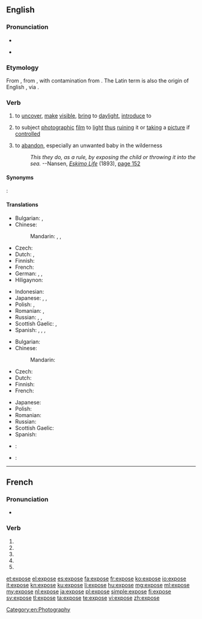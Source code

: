 {{also|exposé}}
==English==

===Pronunciation===
* {{audio|en-us-expose.ogg|Audio (US)}}

* {{rhymes|əʊz}}

===Etymology===
From {{etyl|frm}} {{term|exposer||to lay open, set forth|lang=frm}}, from {{etyl|la}} {{term|expono|expōnō|set forth|lang=la}}, with contamination from {{term|poser||to lay, place|lang=frm}}. The Latin term is also the origin of English {{term|expound|lang=en}}, via {{etyl|fro}} {{term|espondre||to set forth, explain|lang=fro}}.

===Verb===
{{en-verb|expos|ing}}

# {{transitive}} to [[uncover]], [[make]] [[visible]], [[bring]] to [[daylight]], [[introduce]] to
# {{transitive}} to subject [[photograph]]ic [[film]] to [[light]] [[thus]] [[ruin]]ing it or [[take|taking]] a [[picture]] if [[control]]led
# {{transitive}} to [[abandon]], especially an unwanted baby in the wilderness
#: ''This they do, as a rule, by exposing the child or throwing it into the sea.'' --Nansen, ''[[s:Eskimo Life|Eskimo Life]]'' (1893), [[s:Page:Eskimo Life.djvu/194|page 152]]

====Synonyms====
{{context|to reveal a hidden aspect of one's character}}: {{l|en|bewray}}

====Translations====
{{trans-top|to uncover, make visible, bring to daylight, introduce to}}
* Bulgarian: {{t+|bg|откривам|sc=Cyrl}}, {{t+|bg|разкривам|sc=Cyrl}}
* Chinese:
*: Mandarin: {{t|cmn|揭露|tr=jiēlù|sc=Hani}}, {{t-|cmn|暴露|tr=bàolù|sc=Hani}}, {{t|cmn|露出|tr=lùchū|sc=Hani}}
* Czech: {{t-|cs|vystavit}}
* Dutch: {{t-SOP|nl|[[zichtbaar]] [[maken]]}}, {{t|nl|blootleggen}}
* Finnish: {{t+|fi|paljastaa}}
* French: {{t+|fr|exposer}}
* German: {{t+|de|aufdecken}}, {{t+|de|offenbaren}}, {{t+|de|entblößen}}
* Hiligaynon: {{tø|hil|abansada|alt=abansáda}}
{{trans-mid}}
* Indonesian: {{t+|id|papar}}
* Japanese: {{t-|ja|晒す|tr=さらす, sarasu|sc=Hani}}, {{t-|ja|暴く|tr=あばく, abaku}}, {{t-|ja|暴露する|tr=ばくろする, bakuro-surú}}
* Polish: {{t-|pl|odsłonić}}, {{t+|pl|ukazać}}
* Romanian: {{t+|ro|expune}}, {{t-|ro|a face public}}
* Russian: {{t+|ru|выставлять|tr=vystavlját'}}, {{t+|ru|раскрывать|tr=raskryvát'}}, {{t+|ru|обнажать|tr=obnažát'}}
* Scottish Gaelic: {{t-|gd|foillsich}}, {{t-|gd|rùisg}}
* Spanish: {{t+|es|exponer}}, {{t-|es|revelar}}, {{t+|es|descubrir}}, {{t-|es|exhibir}}
{{trans-bottom}}

{{trans-top|to subject photographic film to light thus ruining it or taking a picture if controlled}}
* Bulgarian: {{t-|bg|експонирам|sc=Cyrl}}
* Chinese:
*: Mandarin: {{t|cmn|曝光|tr=pùguāng|sc=Hani}}
* Czech: {{t-|cs|exponovat}}
* Dutch: {{t+|nl|blootstellen}}
* Finnish: {{t-|fi|valottaa}}
* French: {{t+|fr|exposer}}
{{trans-mid}}
* Japanese: {{t-|ja|露光させる|tr=ろこうさせる, rokō-saseru}}
* Polish: {{t+|pl|naświetlić}}
* Romanian: {{t+|ro|expune}}
* Russian: {{t-|ru|делать выдержку|tr=délat' výderžku}}
* Scottish Gaelic: {{t-|gd|nochd}}
* Spanish: {{t+|es|exponer}}
{{trans-bottom}}

{{checktrans-top}}
* {{ttbc|it}}: {{t|it|esporre}}
{{trans-mid}}
* {{ttbc|la}}: {{t|la|exponere}}
{{trans-bottom}}

[[Category:en:Photography]]

----

==French==

===Pronunciation===
* {{IPA|lang=fr|/ɛk.spoz/}}

===Verb===
{{fr-verb-form}}

# {{conjugation of|exposer||1|s|pres|ind|lang=fr}}
# {{conjugation of|exposer||3|s|pres|ind|lang=fr}}
# {{conjugation of|exposer||1|s|pres|sub|lang=fr}}
# {{conjugation of|exposer||1|s|pres|sub|lang=fr}}
# {{conjugation of|exposer||2|s|imp|lang=fr}}

[[et:expose]]
[[el:expose]]
[[es:expose]]
[[fa:expose]]
[[fr:expose]]
[[ko:expose]]
[[io:expose]]
[[it:expose]]
[[kn:expose]]
[[ku:expose]]
[[li:expose]]
[[hu:expose]]
[[mg:expose]]
[[ml:expose]]
[[my:expose]]
[[nl:expose]]
[[ja:expose]]
[[pl:expose]]
[[simple:expose]]
[[fi:expose]]
[[sv:expose]]
[[tl:expose]]
[[ta:expose]]
[[te:expose]]
[[vi:expose]]
[[zh:expose]]